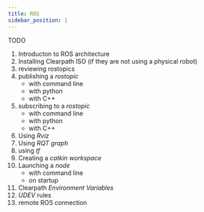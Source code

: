 ```yaml
---
title: ROS
sidebar_position: 1
---
```


TODO

1.  Introducton to ROS architecture
2.  Installing Clearpath ISO (if they are not using a physical robot)
3.  reviewing rostopics
4.  publishing a _rostopic_
    - with command line
    - with python
    - with C++
5.  subscribing to a _rostopic_
    - with command line
    - with python
    - with C++
6.  Using _Rviz_
7.  Using _RQT graph_
8.  using _tf_
9.  Creating a _catkin workspace_
10. Launching a _node_
    - with command line
    - on startup
11. Clearpath _Environment Variables_
12. _UDEV_ rules
13. remote ROS connection
